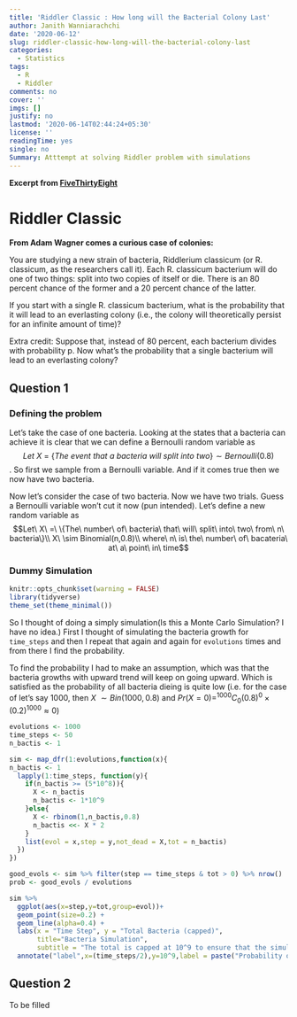 ```yaml
---
title: 'Riddler Classic : How long will the Bacterial Colony Last'
author: Janith Wanniarachchi
date: '2020-06-12'
slug: riddler-classic-how-long-will-the-bacterial-colony-last
categories:
  - Statistics
tags:
  - R
  - Riddler
comments: no
cover: ''
imgs: []
justify: no
lastmod: '2020-06-14T02:44:24+05:30'
license: ''
readingTime: yes
single: no
Summary: Atttempt at solving Riddler problem with simulations
---
```


**Excerpt from [FiveThirtyEight](https://fivethirtyeight.com/features/how-long-will-the-bacterial-colony-last/)**

# Riddler Classic

**From Adam Wagner comes a curious case of colonies:**

You are studying a new strain of bacteria, Riddlerium classicum (or R. classicum, as the researchers call it). Each R. classicum bacterium will do one of two things: split into two copies of itself or die. There is an 80 percent chance of the former and a 20 percent chance of the latter.

If you start with a single R. classicum bacterium, what is the probability that it will lead to an everlasting colony (i.e., the colony will theoretically persist for an infinite amount of time)?

Extra credit: Suppose that, instead of 80 percent, each bacterium divides with probability p. Now what’s the probability that a single bacterium will lead to an everlasting colony?

## Question 1

### Defining the problem

Let's take the case of one bacteria. Looking at the states that a bacteria can achieve it is clear that we can define a Bernoulli random variable as $$Let\ X\ =\ \{The\ event\ that\ a\ bacteria\ will\ split\ into\ two\} \sim Bernoulli(0.8)$$. So first we sample from a Bernoulli variable. And if it comes true then we now have two bacteria. 

Now let's consider the case of two bacteria. Now we have two trials. Guess a Bernoulli variable won't cut it now (pun intended). Let's define a new random variable as $$Let\ X\ =\ \{The\ number\ of\ bacteria\ that\ will\ split\ into\ two\ from\ n\ bacteria\}\\ X\ \sim Binomial(n,0.8)\\ where\ n\ is\ the\ number\ of\ bacateria\ at\ a\ point\ in\ time$$

### Dummy Simulation

```r
knitr::opts_chunk$set(warning = FALSE)
library(tidyverse)
theme_set(theme_minimal())
```

So I thought of doing a simply simulation(Is this a Monte Carlo Simulation? I have no idea.) First I thought of simulating the bacteria growth for ```time_steps``` and then I repeat that again and again for ```evolutions``` times and from there I find the probability. 

To find the probability I had to make an assumption, which was that the bacteria growths with upward trend will keep on going upward. Which is satisfied as the probability of all bacteria dieing is quite low (i.e. for the case of let's say 1000, then $X\ \sim Bin(1000,0.8)$ and $Pr(X = 0) = ^{1000}C_{0}(0.8)^{0}\times(0.2)^{1000} \approx 0$) 

```r
evolutions <- 1000
time_steps <- 50
n_bactis <- 1

sim <- map_dfr(1:evolutions,function(x){
n_bactis <- 1
  lapply(1:time_steps, function(y){
    if(n_bactis >= (5*10^8)){
      X <- n_bactis
      n_bactis <- 1*10^9
    }else{
      X <- rbinom(1,n_bactis,0.8)
      n_bactis <<- X * 2
    }
    list(evol = x,step = y,not_dead = X,tot = n_bactis)
  }) 
})

good_evols <- sim %>% filter(step == time_steps & tot > 0) %>% nrow()
prob <- good_evols / evolutions

sim %>% 
  ggplot(aes(x=step,y=tot,group=evol))+
  geom_point(size=0.2) + 
  geom_line(alpha=0.4) +
  labs(x = "Time Step", y = "Total Bacteria (capped)",
       title="Bacteria Simulation",
       subtitle = "The total is capped at 10^9 to ensure that the simulation doesnt go beyond the integer limit") +
  annotate("label",x=(time_steps/2),y=10^9,label = paste("Probability of spreading is =",prob))

```

## Question 2

To be filled
